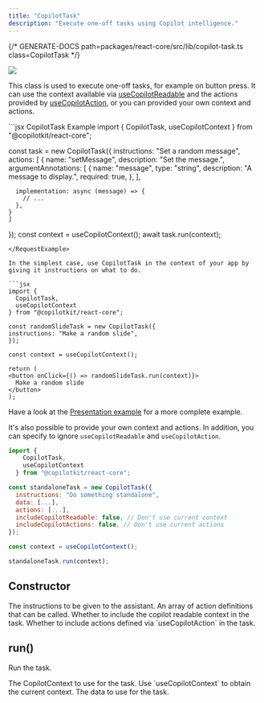 ```yaml
---
title: "CopilotTask"
description: "Execute one-off tasks using Copilot intelligence."
---
```


{/* GENERATE-DOCS path=packages/react-core/src/lib/copilot-task.ts class=CopilotTask */}

<img
  referrerPolicy="no-referrer-when-downgrade"
  src="https://static.scarf.sh/a.png?x-pxid=a9b290bb-38f9-4518-ac3b-8f54fdbf43be"
/>

This class is used to execute one-off tasks, for example on button press. It
can use the context available via [useCopilotReadable](../useCopilotReadable)
and the actions provided by [useCopilotAction](../useCopilotAction), or
you can provided your own context and actions.

<RequestExample>
  ```jsx CopilotTask Example
  import { 
    CopilotTask, 
    useCopilotContext 
  } from "@copilotkit/react-core";

const task = new CopilotTask({
instructions: "Set a random message",
actions: [
{
name: "setMessage",
description: "Set the message.",
argumentAnnotations: [
{
name: "message",
type: "string",
description:
"A message to display.",
required: true,
},
 ],

      implementation: async (message) => {
        // ...
      },
    }
    ]

});
const context = useCopilotContext();
await task.run(context);

````
</RequestExample>

In the simplest case, use CopilotTask in the context of your app by giving it instructions on what to do.

```jsx
import {
  CopilotTask,
  useCopilotContext
} from "@copilotkit/react-core";

const randomSlideTask = new CopilotTask({
instructions: "Make a random slide",
});

const context = useCopilotContext();

return (
<button onClick={() => randomSlideTask.run(context)}>
  Make a random slide
</button>
);
````

Have a look at the [Presentation example](https://github.com/CopilotKit/CopilotKit/blob/main/CopilotKit/examples/next-openai/src/app/presentation/page.tsx)
for a more complete example.

It's also possible to provide your own context and actions. In addition, you can specify to ignore
`useCopilotReadable` and `useCopilotAction`.

```jsx
import {
    CopilotTask,
    useCopilotContext
  } from "@copilotkit/react-core";

const standaloneTask = new CopilotTask({
  instructions: "Do something standalone",
  data: [...],
  actions: [...],
  includeCopilotReadable: false, // Don't use current context
  includeCopilotActions: false, // Don't use current actions
});

const context = useCopilotContext();

standaloneTask.run(context);
```

## Constructor

<ResponseField name="instructions" type="string" required>
  The instructions to be given to the assistant.
</ResponseField>

<ResponseField name="actions" type="AnnotatedFunction">
  An array of action definitions that can be called.
</ResponseField>

<ResponseField name="includeCopilotReadable" type="boolean">
  Whether to include the copilot readable context in the task.
</ResponseField>

<ResponseField name="includeCopilotActionable" type="boolean">
  Whether to include actions defined via `useCopilotAction` in the task.
</ResponseField>

## run()

Run the task.

<ResponseField name="context" type="CopilotContext" required>
  The CopilotContext to use for the task. Use `useCopilotContext` to obtain the
  current context.
</ResponseField>

<ResponseField name="data" type="any">
  The data to use for the task.
</ResponseField>
